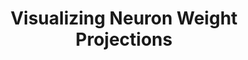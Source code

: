 ---
title: "Visualizing Neuron Weight Projections"
time:
  created: "2024-11-13T09:56:06.854Z"
  updated: "2024-11-13T06:19:19.634Z"
---